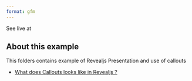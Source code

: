 ```yaml
---
format: gfm
---
```


::: {.content-visible when-format="commonmark"}
See live at 
:::

## About this example

This folders contains example of Revealjs Presentation and use of callouts

- [What does Callouts looks like in Revealjs ?](https://examples.quarto.pub/revealjs-default-callouts-styles)
